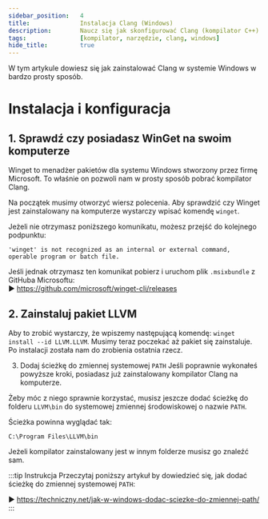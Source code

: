 ```yaml
---
sidebar_position:	4
title:				Instalacja Clang (Windows)
description:		Naucz się jak skonfigurować Clang (kompilator C++) na Windowsie w prosty sposób.
tags:				[kompilator, narzędzie, clang, windows]
hide_title:			true
---
```



W tym artykule dowiesz się jak zainstalować Clang w systemie Windows w bardzo prosty sposób.

# Instalacja i konfiguracja

## 1. Sprawdź czy posiadasz WinGet na swoim komputerze
Winget to menadżer pakietów dla systemu Windows stworzony przez firmę Microsoft. 
To właśnie on pozwoli nam w prosty sposób pobrać kompilator Clang.

Na początek musimy otworzyć wiersz polecenia. 
Aby sprawdzić czy Winget jest zainstalowany na komputerze wystarczy wpisać komendę `winget`.

Jeżeli nie otrzymasz poniższego komunikatu, możesz przejść do kolejnego podpunktu:
```
'winget' is not recognized as an internal or external command,
operable program or batch file.
```

Jeśli jednak otrzymasz ten komunikat pobierz i uruchom plik `.msixbundle` z GitHuba Microsoftu:  
▶ https://github.com/microsoft/winget-cli/releases

## 2. Zainstaluj pakiet LLVM
Aby to zrobić wystarczy, że wpiszemy następującą komendę: `winget install --id LLVM.LLVM`.
Musimy teraz poczekać aż pakiet się zainstaluje. Po instalacji została nam do zrobienia ostatnia rzecz.

3. Dodaj ścieżkę do zmiennej systemowej `PATH`
Jeśli poprawnie wykonałeś powyższe kroki, posiadasz już zainstalowany kompilator Clang na komputerze.

Żeby móc z niego sprawnie korzystać, musisz jeszcze dodać ścieżkę do folderu `LLVM\bin` do systemowej zmiennej środowiskowej o nazwie `PATH`.

Ścieżka powinna wyglądać tak:
```
C:\Program Files\LLVM\bin
```

Jeżeli kompilator zainstalowany jest w innym folderze musisz go znaleźć sam.

:::tip Instrukcja
Przeczytaj poniższy artykuł by dowiedzieć się, jak dodać ścieżkę do
zmiennej systemowej `PATH`:

▶ https://techniczny.net/jak-w-windows-dodac-sciezke-do-zmiennej-path/
:::